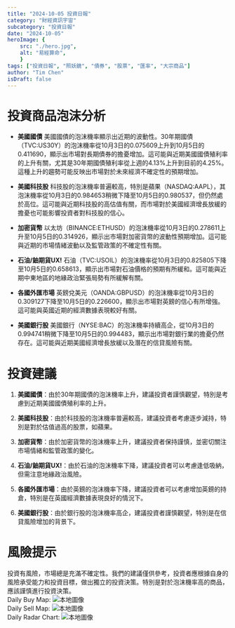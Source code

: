 ```yaml
---
title: "2024-10-05 投資日報"
category: "財經資訊宇宙"
subcategory: "投資日報"
date: "2024-10-05"
heroImage: {
    src: "./hero.jpg",
    alt: "易經算命",
    }
tags: ["投資日報", "照妖鏡", "債券", "股票", "匯率", "大宗商品"]
author: "Tim Chen"
isDraft: false
---
```

# 投資商品泡沫分析

- **美國國債**
  美國國債的泡沫機率顯示出近期的波動性。30年期國債（TVC:US30Y）的泡沫機率從10月3日的0.075609上升到10月5日的0.411690，顯示出市場對長期債券的擔憂增加。這可能與近期美國國債殖利率的上升有關，尤其是30年期國債殖利率從上週的4.13%上升到目前的4.25%。這種上升的趨勢可能反映出市場對於未來經濟不確定性的預期增加。

- **美國科技股**
  科技股的泡沫機率普遍較高，特別是蘋果（NASDAQ:AAPL），其泡沫機率從10月3日的0.984653稍微下降至10月5日的0.980537，但仍然處於高位。這可能與近期科技股的高估值有關，而市場對於美國經濟增長放緩的擔憂也可能影響投資者對科技股的信心。

- **加密貨幣**
  以太坊（BINANCE:ETHUSD）的泡沫機率從10月3日的0.278611上升至10月5日的0.314926，顯示出市場對加密貨幣的波動性預期增加。這可能與近期的市場情緒波動以及監管政策的不確定性有關。

- **石油/鈾期貨UX!**
  石油（TVC:USOIL）的泡沫機率從10月3日的0.825805下降至10月5日的0.658613，顯示出市場對石油價格的預期有所緩和。這可能與近期中東地區的地緣政治緊張局勢有所緩解有關。

- **各國外匯市場**
  英鎊兌美元（OANDA:GBPUSD）的泡沫機率從10月3日的0.309127下降至10月5日的0.226600，顯示出市場對英鎊的信心有所增強。這可能與英國近期的經濟數據表現較好有關。

- **美國銀行股**
  美國銀行（NYSE:BAC）的泡沫機率持續高企，從10月3日的0.994741稍微下降至10月5日的0.994483，顯示出市場對銀行業的擔憂仍然存在。這可能與近期美國經濟增長放緩以及潛在的信貸風險有關。

# 投資建議

1. **美國國債**：由於30年期國債的泡沫機率上升，建議投資者謹慎觀望，特別是考慮到近期美國國債殖利率的上升。
   
2. **美國科技股**：由於科技股的泡沫機率普遍較高，建議投資者考慮逐步減持，特別是對於估值過高的股票，如蘋果。

3. **加密貨幣**：由於加密貨幣的泡沫機率上升，建議投資者保持謹慎，並密切關注市場情緒和監管政策的變化。

4. **石油/鈾期貨UX!**：由於石油的泡沫機率下降，建議投資者可以考慮逢低吸納，但需注意地緣政治風險。

5. **各國外匯市場**：由於英鎊的泡沫機率下降，建議投資者可以考慮增加英鎊的持倉，特別是在英國經濟數據表現良好的情況下。

6. **美國銀行股**：由於銀行股的泡沫機率高企，建議投資者謹慎觀望，特別是在信貸風險增加的背景下。

# 風險提示

投資有風險，市場總是充滿不確定性。我們的建議僅供參考，投資者應根據自身的風險承受能力和投資目標，做出獨立的投資決策。特別是對於泡沫機率高的商品，應該謹慎進行投資決策。
<br />
Daily Buy Map:
![本地圖像](./buyMap.svg)
<br />
Daily Sell Map:
![本地圖像](./sellMap.svg)
<br />
Daily Radar Chart:
![本地圖像](./radar.svg)
<br />
